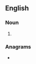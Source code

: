 ==English==

===Noun===
{{en-noun|?}}

# {{lb|en|military}} {{abbreviation of|[[air]] [[assault]]|lang=en}}

===Anagrams===
* {{anagrams|en|Aalst|Atlas|Salta|atlas|salat|talas}}